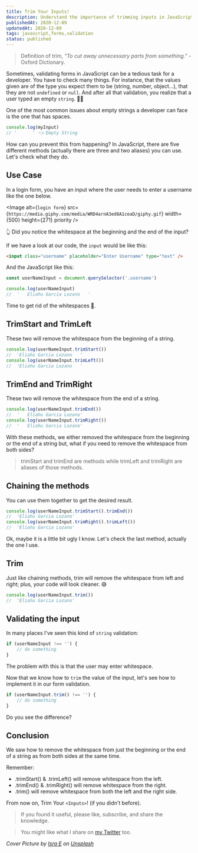 ```yaml
---
title: Trim Your Inputs!
description: Understand the importance of trimming inputs in JavaScript form validation. Learn how to tackle the issue of empty strings with spaces in your forms.
publishedAt: 2020-12-09
updatedAt: 2020-12-09
tags: javascript,forms,validation
status: published
---
```


> Definition of trim, _"To cut away unnecessary parts from something."_ - Oxford Dictionary.

Sometimes, validating forms in JavaScript can be a tedious task for a developer. You have to check many things. For instance, that the values given are of the type you expect them to be (string, number, object...), that they are not `undefined` or `null`. And after all that validation, you realize that a user typed an empty `string`. 🤦‍♂️

One of the most common issues about empty strings a developer can face is the one that has spaces.

```javascript
console.log(myInput)
// '      ' 👈 Empty String
```

How can you prevent this from happening? In JavaScript, there are five different methods (actually there are three and two aliases) you can use. Let's check what they do.

## Use Case

In a login form, you have an input where the user needs to enter a username like the one below.

<Image
	alt={`login form`}
	src={`https://media.giphy.com/media/WRD4arnA3ed8A1ceaD/giphy.gif`}
	width={500}
	height={271}
	priority
/>

👆 Did you notice the whitespace at the beginning and the end of the input?

If we have a look at our code, the `input` would be like this:

```html
<input class="username" placeholder="Enter Username" type="text" />
```

And the JavaScript like this:

```javascript
const userNameInput = document.querySelector('.username')

console.log(userNameInput)
//	'   Eliahu Garcia Lozano   '
```

Time to get rid of the whitespaces 🧹.

## TrimStart and TrimLeft

These two will remove the whitespace from the beginning of a string.

```javascript
console.log(userNameInput.trimStart())
//	'Eliahu Garcia Lozano   '
console.log(userNameInput.trimLeft())
//	'Eliahu Garcia Lozano   '
```

## TrimEnd and TrimRight

These two will remove the whitespace from the end of a string.

```javascript
console.log(userNameInput.trimEnd())
//	'   Eliahu Garcia Lozano'
console.log(userNameInput.trimRight())
//	'   Eliahu Garcia Lozano'
```

With these methods, we either removed the whitespace from the beginning or the end of a string but, what if you need to remove the whitespace from both sides?

> trimStart and trimEnd are methods while trimLeft and trimRight are aliases of those methods.

## Chaining the methods

You can use them together to get the desired result.

```javascript
console.log(userNameInput.trimStart().trimEnd())
//	'Eliahu Garcia Lozano'
console.log(userNameInput.trimRight().trimLeft())
//	'Eliahu Garcia Lozano'
```

Ok, maybe it is a little bit ugly I know. Let's check the last method, actually the one I use.

## Trim

Just like chaining methods, trim will remove the whitespace from left and right; plus, your code will look cleaner. 😅

```javascript
console.log(userNameInput.trim())
//	'Eliahu Garcia Lozano'
```

## Validating the input

In many places I've seen this kind of `string` validation:

```javascript
if (userNameInput !== '') {
	// do something
}
```

The problem with this is that the user may enter whitespace.

Now that we know how to `trim` the value of the input, let's see how to implement it in our form validation.

```javascript
if (userNameInput.trim() !== '') {
	// do something
}
```

Do you see the difference?

## Conclusion

We saw how to remove the whitespace from just the beginning or the end of a string as from both sides at the same time.

Remember:

- .trimStart() & .trimLeft() will remove whitespace from the left.
- .trimEnd() & .trimRight() will remove whitespace from the right.
- .trim() will remove whitespace from both the left and the right side.

From now on, Trim Your `<Inputs>`! (if you didn't before).

> If you found it useful, please like, subscribe, and share the knowledge.

> You might like what I share on [my Twitter][Twitter profile] too.

_Cover Picture by [Isra E][photo] on [Unsplash][Unsplash]_

[Twitter profile]: https://twitter.com/intent/user?screen_name=eligarlo
[photo]: https://unsplash.com/@isra_eh?utm_source=unsplash&utm_medium=referral&utm_content=creditCopyText
[Unsplash]: https://unsplash.com/s/photos/cut?utm_source=unsplash&utm_medium=referral&utm_content=creditCopyText
